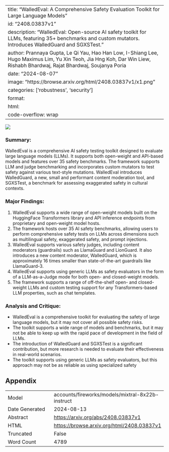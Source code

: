 
---
title: "WalledEval: A Comprehensive Safety Evaluation Toolkit for Large Language Models"
id: "2408.03837v1"
description: "WalledEval: Open-source AI safety toolkit for LLMs, featuring 35+ benchmarks and custom mutators. Introduces WalledGuard and SGXSTest."
author: Prannaya Gupta, Le Qi Yau, Hao Han Low, I-Shiang Lee, Hugo Maximus Lim, Yu Xin Teoh, Jia Hng Koh, Dar Win Liew, Rishabh Bhardwaj, Rajat Bhardwaj, Soujanya Poria
date: "2024-08-07"
image: "https://browse.arxiv.org/html/2408.03837v1/x1.png"
categories: ['robustness', 'security']
format:
  html:
    code-overflow: wrap
---

![](https://browse.arxiv.org/html/2408.03837v1/x1.png)

### Summary:

WalledEval is a comprehensive AI safety testing toolkit designed to evaluate large language models (LLMs). It supports both open-weight and API-based models and features over 35 safety benchmarks. The framework supports LLM and judge benchmarking and incorporates custom mutators to test safety against various text-style mutations. WalledEval introduces WalledGuard, a new, small and performant content moderation tool, and SGXSTest, a benchmark for assessing exaggerated safety in cultural contexts.

### Major Findings:

1. WalledEval supports a wide range of open-weight models built on the HuggingFace Transformers library and API inference endpoints from proprietary and open-weight model hosts.
2. The framework hosts over 35 AI safety benchmarks, allowing users to perform comprehensive safety tests on LLMs across dimensions such as multilingual safety, exaggerated safety, and prompt injections.
3. WalledEval supports various safety judges, including content moderators (guardrails) such as LlamaGuard and LionGuard. It also introduces a new content moderator, WalledGuard, which is approximately 16 times smaller than state-of-the-art guardrails like LlamaGuard-3.
4. WalledEval supports using generic LLMs as safety evaluators in the form of a LLM-as-a-Judge mode for both open- and closed-weight models.
5. The framework supports a range of off-the-shelf open- and closed-weight LLMs and custom testing support for any Transformers-based LLM properties, such as chat templates.

### Analysis and Critique:

* WalledEval is a comprehensive toolkit for evaluating the safety of large language models, but it may not cover all possible safety risks.
* The toolkit supports a wide range of models and benchmarks, but it may not be able to keep up with the rapid pace of development in the field of LLMs.
* The introduction of WalledGuard and SGXSTest is a significant contribution, but more research is needed to evaluate their effectiveness in real-world scenarios.
* The toolkit supports using generic LLMs as safety evaluators, but this approach may not be as reliable as using specialized safety

## Appendix

|          |          |
|----------|----------|
| Model     | accounts/fireworks/models/mixtral-8x22b-instruct       |
| Date Generated     | 2024-08-13       |
| Abstract | [https://arxiv.org/abs/2408.03837v1](https://arxiv.org/abs/2408.03837v1)        |
| HTML     | [https://browse.arxiv.org/html/2408.03837v1](https://browse.arxiv.org/html/2408.03837v1)       |
| Truncated       | False       |
| Word Count       | 4789       |